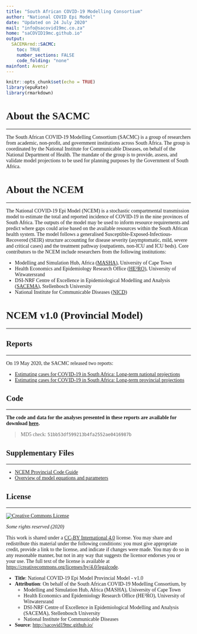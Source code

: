 ```yaml
---
title: "South African COVID-19 Modelling Consortium"
author: "National COVID Epi Model"
date: "Updated on 24 July 2020"
mail: "info@sacovid19mc.co.za"
home: "saCOVID19mc.github.io"
output:
  SACEMArmd::SACMC:
    toc: TRUE
    number_sections: FALSE
    code_folding: "none"
mainfont: Avenir
---
```


<style>
#TOC {
  top: 1%;
  opacity: 0.5;
}
#TOC:hover {
  opacity: 1;
}
body{
  font-family: Avenir;
}
</style>

```r
knitr::opts_chunk$set(echo = TRUE)
library(epuRate)
library(rmarkdown)
```
  
# About the SACMC
***
The South African COVID-19 Modelling Consortium (SACMC) is a group of researchers from academic, non-profit, and government institutions across South Africa. The group is coordinated by the National Institute for Communicable Diseases, on behalf of the National Department of Health. The mandate of the group is to provide, assess, and validate model projections to be used for planning purposes by the Government of South Africa.

# About the NCEM
***
The National COVID-19 Epi Model (NCEM) is a stochastic compartmental transmission model to estimate the total and reported incidence of COVID-19 in the nine provinces of South Africa. The outputs of the model may be used to inform resource requirements and predict where gaps could arise based on the available resources within the South African health system. The model follows a generalised Susceptible-Exposed-Infectious-Recovered (SEIR) structure accounting for disease severity (asymptomatic, mild, severe and critical cases) and the treatment pathway (outpatients, non-ICU and ICU beds). Core contributors to the NCEM include researchers from the following institutions:

- Modelling and Simulation Hub, Africa ([MASHA](http://www.masha.uct.ac.za/)), University of Cape Town
- Health Economics and Epidemiology Research Office ([HE²RO](www.heroza.org)), University of Witwatersrand
- DSI-NRF Centre of Excellence in Epidemiological Modelling and Analysis ([SACEMA](www.sacema.org)), Stellenbosch University
- National Institute for Communicable Diseases ([NICD](www.nicd.ac.za))

# NCEM v1.0 (Provincial Model)
***
## Reports
***
On 19 May 2020, the SACMC released two reports:

- [Estimating cases for COVID-19 in South Africa: Long-term national projections](https://www.nicd.ac.za/wp-content/uploads/2020/05/SACovidModellingReport_NationalLongTermProjections_Final.pdf)
- [Estimating cases for COVID-19 in South Africa: Long-term provincial projections](https://www.nicd.ac.za/wp-content/uploads/2020/05/SACovidModellingReport_ProvincialLongTermProjections_Final.pdf)

## Code
***
**The code and data for the analyses presented in these reports are available for download [here](./provincalModel-NCEM-1.0.zip).**

> MD5 check: `51bb53df599213b4fa2552ae0416987b`

## Supplementary Files
***
- [NCEM Provincial Code Guide](./ncemProvincialCodeGuide.pdf)
- [Overview of model equations and parameters](./supplementaryInformation)

## License
***
<a rel="license" href="http://creativecommons.org/licenses/by/4.0/"><img alt="Creative Commons License" style="border-width:0" src="https://i.creativecommons.org/l/by/4.0/88x31.png" /></a>

_Some rights reserved (2020)_

This work is shared under a [CC-BY International 4.0](https://creativecommons.org/licenses/by/4.0/) license. You may share and redistribute this material under the following conditions: you must give appropriate credit, provide a link to the license, and indicate if changes were made. You may do so in any reasonable manner, but not in any way that suggests the licensor endorses you or your use. The full text of the license is available at <https://creativecommons.org/licenses/by/4.0/legalcode>.

- **Title**: National COVID-19 Epi Model Provincial Model - v1.0
- **Attribution**: On behalf of the South African COVID-19 Modelling Consortium, by
    - Modelling and Simulation Hub, Africa (MASHA), University of Cape Town
    - Health Economics and Epidemiology Research Office (HE²RO), University of Witwatersrand
    - DSI-NRF Centre of Excellence in Epidemiological Modelling and Analysis (SACEMA), Stellenbosch University
    - National Institute for Communicable Diseases
- **Source**: <http://sacovid19mc.github.io/>


